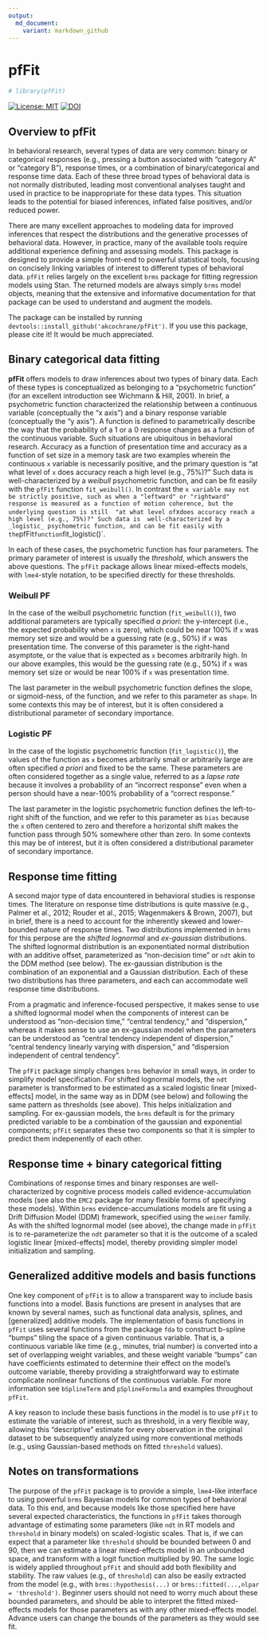 ```yaml
---
output:
  md_document:
    variant: markdown_github
---
```


<!-- README.md is generated from README.Rmd. Please edit that file -->

# pfFit
```r
# library(pfFit)
```

[![License: MIT](https://img.shields.io/badge/License-MIT-yellow.svg)](https://opensource.org/licenses/MIT)
[![DOI](https://zenodo.org/badge/425863127.svg)](https://zenodo.org/badge/latestdoi/425863127)

## Overview to pfFit

In behavioral research, several types of data are very common: binary or categorical responses
(e.g., pressing a button associated with "category A" or "category B"), response times, or
a combination of binary/categorical and response time data. Each of these three broad types of
behavioral data is not normally distributed, leading most conventional analyses taught and used
in practice to be inappropriate for these data types. This situation leads to the potential for
biased inferences, inflated false positives, and/or reduced power. 

There are many excellent approaches to modeling data for improved inferences that respect the
distributions and the generative processes of behavioral data. However, in practice, many of the
available tools require additional experience defining and assessing models. This package is designed
to provide a simple front-end to powerful statistical tools, focusing on concisely linking
variables of interest to different types of behavioral data. `pfFit` relies largely on 
the excellent `brms` package for fitting regression models using Stan. 
The returned models are always simply `brms` model objects, meaning that the extensive and
informative documentation for that package can be used to understand and augment the models.

The package can be installed by running `devtools::install_github('akcochrane/pfFit')`. 
If you use this package, please cite it! It would be much appreciated.

## Binary categorical data fitting

__pfFit__ offers models to draw inferences about two types of binary data. Each of these
types is conceptualized as belonging to a "psychometric function" (for an excellent
introduction see Wichmann & Hill, 2001). In brief, a psychometric function characterized
the relationship between a continuous variable (conceptually the "x axis") and a binary response variable
(conceptually the "y axis"). A function is defined to parametrically describe the way that 
the probability of a 1 or a 0 response changes as a function of the continuous variable. Such
situations are ubiquitous in behavioral research. Accuracy as a function of presentation time and
accuracy as a function of set size in a memory task are two examples wherein the continuous `x`
variable is necessarily positive, and the primary question is "at what level of `x` does
accuracy reach a high level (e.g., 75%)?" Such data is well-characterized by a _weibull_ psychometric 
function, and can be fit easily with the `pfFit` function `fit_weibull()`. 
In contrast the `x variable may not be strictly positive, such as when a "leftward" or "rightward"
response is measured as a function of motion coherence, but the underlying question is still 
"at what level of `x` does accuracy reach a high level (e.g., 75%)?" Such data is 
well-characterized by a _logistic_ psychometric function, and can be fit easily with the `pfFit` 
function `fit_logistic()`.

In each of these cases, the psychometric function has four parameters. The primary parameter of interest
is usually the _threshold_, which answers the above questions. The `pfFit` package allows
linear mixed-effects models, with `lme4`-style notation, to be specified directly for these 
thresholds.

### Weibull PF

In the case of the weibull psychometric function (`fit_weibull()`), two additional parameters are typically specified _a priori_: the y-intercept (i.e., the expected probability when `x` is zero), which could be
near 100% if `x` was memory set size and would be a guessing rate (e.g., 50%) if `x` was presentation time.
The converse of this parameter is the right-hand asymptote, or the value that is expected as `x`
becomes arbitrarily high. In our above examples, this would be the guessing rate (e.g., 50%) if `x`
was memory set size or would be near 100% if `x` was presentation time.

The last parameter in the weibull psychometric function defines the slope, or sigmoid-ness, of the function,
and we refer to this parameter as `shape`. In some contexts this may be of interest, but it is often
considered a distributional parameter of secondary importance.

### Logistic PF

In the case of the logistic psychometric function (`fit_logistic()`), the values of the function as `x` becomes arbitrarily small or arbitrarily large are often specified _a priori_ and fixed to be the same. These parameters
are often considered together as a single value, referred to as a
_lapse rate_ because it involves a probability of an "incorrect response" even
when a person should have a near-100% probability of a "correct response."

The last parameter in the logistic psychometric function defines the left-to-right shift of the function,
and we refer to this parameter as `bias` because the `x` often centered to zero and therefore a horizontal shift
makes the function pass through 50% somewhere other than zero. In some contexts this may be of interest, 
but it is often considered a distributional parameter of secondary importance.

## Response time fitting

A second major type of data encountered in behavioral studies is response times. The literature on
response time distributions is quite massive (e.g., Palmer et al., 2012;
Rouder et al., 2015; Wagenmakers & Brown, 2007), but in brief, there is a need to 
account for the inherently skewed and lower-bounded nature of response times. Two distributions
implemented in `brms` for this perpose are the _shifted lognormal_ and _ex-gaussian_ distributions. 
The shifted lognormal distribution is an exponentiated normal distribution with an additive offset,
parameterized as "non-decision time" or `ndt` akin to the DDM method (see below). The ex-gaussian distribution
is the combination of an exponential and a Gaussian distribution. Each of these two distributions
has three parameters, and each can accommodate well response time distributions. 

From a pragmatic and inference-focused perspective, it makes sense to use a shifted lognormal
model when the components of interest can be understood as "non-decision time," "central tendency," and 
"dispersion," whereas it makes sense to use an ex-gaussian model when the parameters can be understood
as "central tendency independent of dispersion," "central tendency linearly varying with dispersion,"
and "dispersion independent of central tendency".

The `pfFit` package simply changes `brms` behavior in small ways, in order to simplify model specification.
For shifted lognormal models, the `ndt` parameter is transformed to be estimated as a scaled
logistic linear [mixed-effects] model, in the same way as in DDM (see below) and following the same
pattern as thresholds (see above). This helps initialization and sampling. For ex-gaussian models,
the `brms` default is for the primary predicted variable to be a combination of the gaussian and 
exponential components; `pfFit` separates these two components so that it is simpler to predict them
indepenently of each other.

## Response time + binary categorical fitting

Combinations of response times and binary responses are well-characterized by cognitive process 
models called evidence-accumulation models (see also the `EMC2` package for many flexible forms
of specifying these models). Within `brms` evidence-accumulations models are fit using a 
Drift Diffusion Model (DDM) framework, specified using the `weiner` family. As with the 
shifted lognormal model (see above), the change made in `pfFit` is to re-parameterize the 
`ndt` parameter so that it is the outcome of a scaled logistic linear [mixed-effects] model,
thereby providing simpler model initialization and sampling.

## Generalized additive models and basis functions

One key component of `pfFit` is to allow a transparent way to include basis functions into a 
model. Basis functions are present in analyses that are known by several names, such as 
functional data analysis, splines, and [generalized] additive models. The implementation of 
basis functions in `pfFit` uses several functions from the package `fda` to construct b-spline
"bumps" tiling the space of a given continuous variable. That is, a continuous variable like
time (e.g., minutes, trial number) is converted into a set of overlapping weight variables, 
and these weight variable "bumps" can have coefficients estimated to determine their effect
on the model's outcome variable, thereby providing a straightforward way to estimate complicate
nonlinear functions of the continuous variable. For more information see `bSplineTerm` and
`pSplineFormula` and examples throughout `pfFit`.

A key reason to include these basis functions in the model is to use `pfFit` to estimate
the variable of interest, such as threshold, in a very flexible way, allowing this
"descriptive" estimate for every observation in the original dataset to be subsequently
analyzed using more conventional methods (e.g., using Gaussian-based methods on fitted `threshold` values).

## Notes on transformations

The purpose of the `pfFit` package is to provide a simple, `lme4`-like interface to using powerful
`brms` Bayesian models for common types of behavioral data. To this end, and because models
like those specified here have several expected characteristics, the functions in `pfFit` takes 
thorough advantage of estimating some parameters (like `ndt` in RT models and `threshold` in binary models)
on scaled-logistic scales. That is, if we can expect that a parameter like `threshold` should be bounded
between 0 and 90, then we can estimate a linear mixed-effects model in an unbounded space, and transform with
a logit function multiplied by 90. The same logic is widely applied throughout `pfFit` and should add both 
flexibility and stability. The raw values (e.g., of `threshold`) can also be easily extracted from
the model (e.g., with `brms::hypothesis(...)` or `brms::fitted(...,nlpar = 'threshold')`.
Beginner users should not need to worry much about these bounded parameters, and should be able to 
interpret the fitted mixed-effects models for those parameters as with any other mixed-effects model.
Advance users can change the bounds of the parameters as they would see fit.

